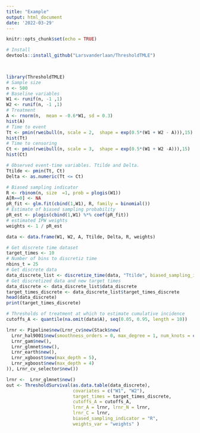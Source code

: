 ```yaml
---
title: "Example"
output: html_document
date: '2022-03-29'
---
```


```r
knitr::opts_chunk$set(echo = TRUE)
```


```r
# Install
devtools::install_github("Larsvanderlaan/ThresholdTMLE")

 
```


```r
library(ThresholdTMLE)
# Sample size
n <- 500
# Baseline variables
W1 <- runif(n, -1 ,1)
W2 <- runif(n, -1 ,1)
# Treatment
A <- rnorm(n,  mean = -0.6*W1, sd = 0.3)
hist(A)
# Time to event
Tt <- pmin(rweibull(n, scale = 2,  shape = exp(0.5*(W1 + W2 - A))),15)
hist(Tt)
# Time to censoring
Ct <- pmin(rweibull(n, scale = 3,  shape = exp(0.5*(W1 + W2 -A))),15)
hist(Ct)

# Observed event-time variables. Ttilde and Delta.
Ttilde <- pmin(Tt, Ct)
Delta <- as.numeric(Tt <= Ct)

# Biased sampling indicator
R <- rbinom(n, size  =1, prob = plogis(W1))
A[R==0] <- NA
pR_fit <- glm.fit(cbind(1,W1), R, family = binomial())
# Estimate of biased sampling probability
pR_est <- plogis(cbind(1,W1) %*% coef(pR_fit)) 
# estimated IPW weights
weights <- 1 / pR_est

data <- data.frame(W1, W2, A, Ttilde, Delta, R, weights)

```



```r
# Get discrete time dataset
target_times <- 10
# Number of bins to discretiz time
nbins_t = 25
# Get discrete data
data_discrete_list <- discretize_time(data, "Ttilde", biased_sampling_indicator = "R", target_times = target_times, nbins_t = nbins_t)
# Get discretized data and new target times
data_discrete <- data_discrete_list$data_discrete
target_times_discrete <- data_discrete_list$target_times_discrete
head(data_discrete)
print(target_times_discrete)
```


```r
# Thresholds of treatment at which to estimate cumulative incidence
cutoffs_A <- quantile(na.omit(data$A), seq(0.05, 0.95, length = 10))

lrnr <- Pipeline$new(Lrnr_cv$new(Stack$new(
  Lrnr_hal9001$new(smoothness_orders = 0, max_degree = 1, num_knots = c(30,10)),
  Lrnr_gam$new(),
  Lrnr_glmnet$new(),
  Lrnr_earth$new(),
  Lrnr_xgboost$new(max_depth = 5),
  Lrnr_xgboost$new(max_depth = 4)
)), Lrnr_cv_selector$new())

lrnr <-  Lrnr_glmnet$new()
out <- ThresholdSurvival(as.data.table(data_discrete), 
                         covariates = c("W1", "W2"), 
                         target_times = target_times_discrete,
                         cutoffs_A = cutoffs_A,  
                         lrnr_A = lrnr, lrnr_N = lrnr, 
                         lrnr_C = lrnr, 
                         biased_sampling_indicator = "R", 
                         weights_var = "weights" )



```
